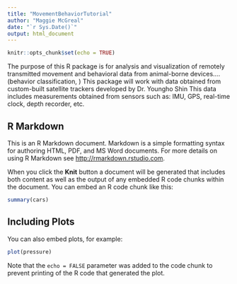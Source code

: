 ```yaml
---
title: "MovementBehaviorTutorial"
author: "Maggie McGreal"
date: "`r Sys.Date()`"
output: html_document
---
```


```r
knitr::opts_chunk$set(echo = TRUE)
```


The purpose of this R package is for analysis and visualization of remotely transmitted movement and behavioral data from animal-borne devices.... (behavior classification, )
This package will work with data obtained from custom-built satellite trackers developed by Dr. Youngho Shin
This data includes measurements obtained from sensors such as: IMU, GPS, real-time clock, depth recorder, etc.



## R Markdown

This is an R Markdown document. Markdown is a simple formatting syntax for authoring HTML, PDF, and MS Word documents. For more details on using R Markdown see <http://rmarkdown.rstudio.com>.

When you click the **Knit** button a document will be generated that includes both content as well as the output of any embedded R code chunks within the document. You can embed an R code chunk like this:

```r
summary(cars)
```

## Including Plots

You can also embed plots, for example:

```r
plot(pressure)
```

Note that the `echo = FALSE` parameter was added to the code chunk to prevent printing of the R code that generated the plot.
